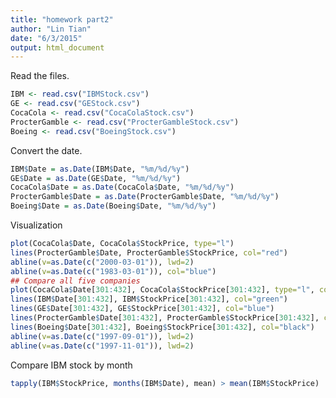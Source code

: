 ```yaml
---
title: "homework part2"
author: "Lin Tian"
date: "6/3/2015"
output: html_document
---
```


Read the files.

```r
IBM <- read.csv("IBMStock.csv")
GE <- read.csv("GEStock.csv")
CocaCola <- read.csv("CocaColaStock.csv")
ProcterGamble <- read.csv("ProcterGambleStock.csv")
Boeing <- read.csv("BoeingStock.csv")
```

Convert the date.

```r
IBM$Date = as.Date(IBM$Date, "%m/%d/%y")
GE$Date = as.Date(GE$Date, "%m/%d/%y")
CocaCola$Date = as.Date(CocaCola$Date, "%m/%d/%y")
ProcterGamble$Date = as.Date(ProcterGamble$Date, "%m/%d/%y")
Boeing$Date = as.Date(Boeing$Date, "%m/%d/%y")
```

Visualization

```r
plot(CocaCola$Date, CocaCola$StockPrice, type="l")
lines(ProcterGamble$Date, ProcterGamble$StockPrice, col="red")
abline(v=as.Date(c("2000-03-01")), lwd=2)
abline(v=as.Date(c("1983-03-01")), col="blue")
## Compare all five companies
plot(CocaCola$Date[301:432], CocaCola$StockPrice[301:432], type="l", col="red", ylim=c(0,210))
lines(IBM$Date[301:432], IBM$StockPrice[301:432], col="green")
lines(GE$Date[301:432], GE$StockPrice[301:432], col="blue")
lines(ProcterGamble$Date[301:432], ProcterGamble$StockPrice[301:432], col="orange")
lines(Boeing$Date[301:432], Boeing$StockPrice[301:432], col="black")
abline(v=as.Date(c("1997-09-01")), lwd=2)
abline(v=as.Date(c("1997-11-01")), lwd=2)
```

Compare IBM stock by month

```r
tapply(IBM$StockPrice, months(IBM$Date), mean) > mean(IBM$StockPrice)
```




